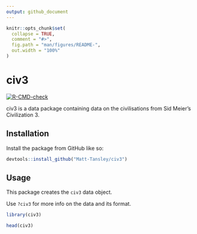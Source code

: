 ```yaml
---
output: github_document
---
```


<!-- README.md is generated from README.Rmd. Please edit that file -->

```r
knitr::opts_chunk$set(
  collapse = TRUE,
  comment = "#>",
  fig.path = "man/figures/README-",
  out.width = "100%"
)
```

# civ3

<!-- badges: start -->
[![R-CMD-check](https://github.com/Matt-Tansley/civ3/actions/workflows/R-CMD-check.yaml/badge.svg)](https://github.com/Matt-Tansley/civ3/actions/workflows/R-CMD-check.yaml)
<!-- badges: end -->

civ3 is a data package containing data on the civilisations from Sid Meier's Civilization 3.

## Installation

Install the package from GitHub like so:

``` r
devtools::install_github("Matt-Tansley/civ3")
```

## Usage

This package creates the `civ3` data object.

Use `?civ3` for more info on the data and its format.

```r
library(civ3)

head(civ3)
```
